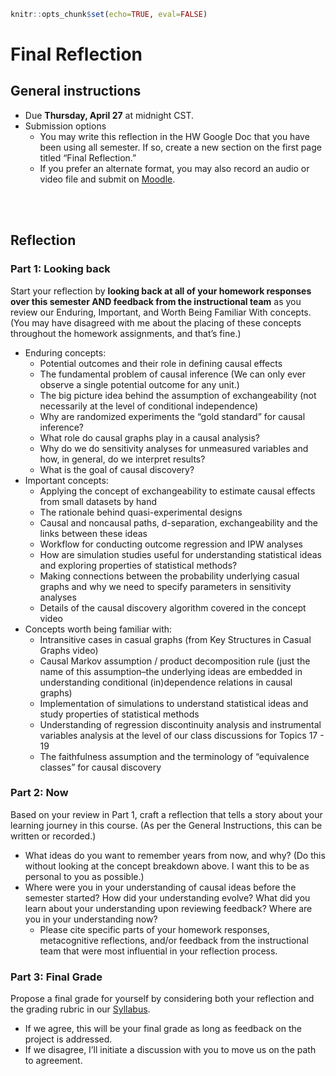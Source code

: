 ```r
knitr::opts_chunk$set(echo=TRUE, eval=FALSE)
```

# Final Reflection {-}

## General instructions {-}

- Due **Thursday, April 27** at midnight CST.
- Submission options
    - You may write this reflection in the HW Google Doc that you have been using all semester. If so, create a new section on the first page titled "Final Reflection."
    - If you prefer an alternate format, you may also record an audio or video file and submit on [Moodle](https://moodle.macalester.edu/mod/assign/view.php?id=45349).


<br><br>


## Reflection {-}

### Part 1: Looking back {-}

Start your reflection by **looking back at all of your homework responses over this semester AND feedback from the instructional team** as you review our Enduring, Important, and Worth Being Familiar With concepts. (You may have disagreed with me about the placing of these concepts throughout the homework assignments, and that's fine.)

- Enduring concepts:
    - Potential outcomes and their role in defining causal effects
    - The fundamental problem of causal inference (We can only ever observe a single potential outcome for any unit.)
    - The big picture idea behind the assumption of exchangeability (not necessarily at the level of conditional independence)
    - Why are randomized experiments the "gold standard" for causal inference?
    - What role do causal graphs play in a causal analysis?
    - Why do we do sensitivity analyses for unmeasured variables and how, in general, do we interpret results?
    - What is the goal of causal discovery?
- Important concepts:
    - Applying the concept of exchangeability to estimate causal effects from small datasets by hand
    - The rationale behind quasi-experimental designs
    - Causal and noncausal paths, d-separation, exchangeability and the links between these ideas
    - Workflow for conducting outcome regression and IPW analyses
    - How are simulation studies useful for understanding statistical ideas and exploring properties of statistical methods?
    - Making connections between the probability underlying casual graphs and why we need to specify parameters in sensitivity analyses
    - Details of the causal discovery algorithm covered in the concept video
- Concepts worth being familiar with:
    - Intransitive cases in casual graphs (from Key Structures in Casual Graphs video)
    - Causal Markov assumption / product decomposition rule (just the name of this assumption--the underlying ideas are embedded in understanding conditional (in)dependence relations in causal graphs)
    - Implementation of simulations to understand statistical ideas and study properties of statistical methods
    - Understanding of regression discontinuity analysis and instrumental variables analysis at the level of our class discussions for Topics 17 - 19
    - The faithfulness assumption and the terminology of "equivalence classes" for causal discovery


### Part 2: Now {-}

Based on your review in Part 1, craft a reflection that tells a story about your learning journey in this course. (As per the General Instructions, this can be written or recorded.)

- What ideas do you want to remember years from now, and why? (Do this without looking at the concept breakdown above. I want this to be as personal to you as possible.)
- Where were you in your understanding of causal ideas before the semester started? How did your understanding evolve? What did you learn about your understanding upon reviewing feedback? Where are you in your understanding now?
    - Please cite specific parts of your homework responses, metacognitive reflections, and/or feedback from the instructional team that were most influential in your reflection process.

### Part 3: Final Grade {-}

Propose a final grade for yourself by considering both your reflection and the grading rubric in our [Syllabus](https://docs.google.com/presentation/d/1bseSYNB1c1DxknqwaNUSyrvgGLumbE4sxb32Fs3rznc/edit?usp=sharing).

- If we agree, this will be your final grade as long as feedback on the project is addressed.
- If we disagree, I'll initiate a discussion with you to move us on the path to agreement.

    


